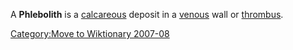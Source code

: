 [[Category:Move to Wiktionary 2007-08]]

A '''Phlebolith''' is a [[calcareous]] deposit in a [[venous]] wall or [[thrombus]].


{{circulatory-stub}}